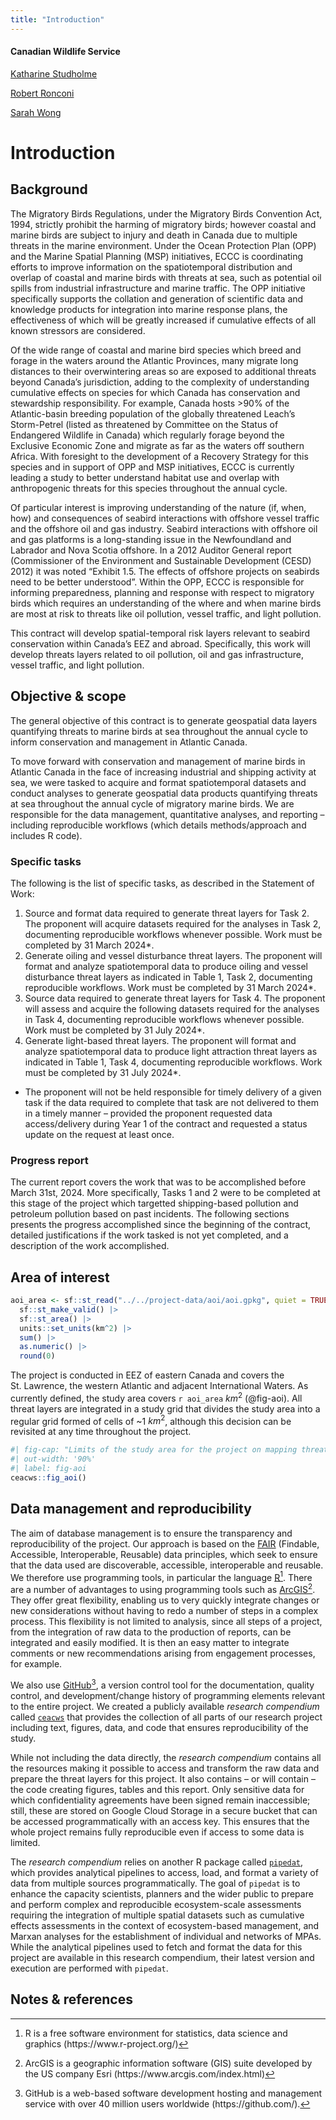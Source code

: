```yaml
---
title: "Introduction"
---
```


#### Canadian Wildlife Service {-}

[Katharine Studholme](mailto:Katharine.Studholme@ec.gc.ca)

[Robert Ronconi](mailto:Robert.Ronconi@ec.gc.ca)

[Sarah Wong](mailto:sarah.wong2@canada.ca)

# Introduction

## Background 

The Migratory Birds Regulations, under the Migratory Birds Convention Act, 1994, strictly prohibit the harming of migratory birds; however coastal and marine birds are subject to injury and death in Canada due to multiple threats in the marine environment. Under the Ocean Protection Plan (OPP) and the Marine Spatial Planning (MSP) initiatives, ECCC is coordinating efforts to improve information on the spatiotemporal distribution and overlap of coastal and marine birds with threats at sea, such as potential oil spills from industrial infrastructure and marine traffic. The OPP initiative specifically supports the collation and generation of scientific data and knowledge products for integration into marine response plans, the effectiveness of which will be greatly increased if cumulative effects of all known stressors are considered. 

Of the wide range of coastal and marine bird species which breed and forage in the waters around the Atlantic Provinces, many migrate long distances to their overwintering areas so are exposed to additional threats beyond Canada’s jurisdiction, adding to the complexity of understanding cumulative effects on species for which Canada has conservation and stewardship responsibility. For example, Canada hosts >90% of the Atlantic-basin breeding population of the globally threatened Leach’s Storm-Petrel (listed as threatened by Committee on the Status of Endangered Wildlife in Canada) which regularly forage beyond the Exclusive Economic Zone and migrate as far as the waters off southern Africa. With foresight to the development of a Recovery Strategy for this species and in support of OPP and MSP initiatives, ECCC is currently leading a study to better understand habitat use and overlap with anthropogenic threats for this species throughout the annual cycle.

Of particular interest is improving understanding of the nature (if, when, how) and consequences of seabird interactions with offshore vessel traffic and the offshore oil and gas industry. Seabird interactions with offshore oil and gas platforms is a long-standing issue in the Newfoundland and Labrador and Nova Scotia offshore. In a 2012 Auditor General report (Commissioner of the Environment and Sustainable Development (CESD) 2012) it was noted “Exhibit 1.5. The effects of offshore projects on seabirds need to be better understood”. Within the OPP, ECCC is responsible for informing preparedness, planning and response with respect to migratory birds which requires an understanding of the where and when marine birds are most at risk to threats like oil pollution, vessel traffic, and light pollution.  

This contract will develop spatial-temporal risk layers relevant to seabird conservation within Canada’s EEZ and abroad. Specifically, this work will develop threats layers related to oil pollution, oil and gas infrastructure, vessel traffic, and light pollution.

## Objective & scope

The general objective of this contract is to generate geospatial data layers quantifying threats to marine birds at sea throughout the annual cycle to inform conservation and management in Atlantic Canada.

To move forward with conservation and management of marine birds in Atlantic Canada in the face of increasing industrial and shipping activity at sea, we were tasked to acquire and format spatiotemporal datasets and conduct analyses to generate geospatial data products quantifying threats at sea throughout the annual cycle of migratory marine birds. We are responsible for the data management, quantitative analyses, and reporting – including reproducible workflows (which details methods/approach and includes R code).

### Specific tasks

The following is the list of specific tasks, as described in the Statement of Work: 

1. Source and format data required to generate threat layers for Task 2. The proponent will acquire datasets required for the analyses in Task 2, documenting reproducible workflows whenever possible. Work must be completed by 31 March 2024*.
2.	Generate oiling and vessel disturbance threat layers. The proponent will format and analyze spatiotemporal data to produce oiling and vessel disturbance threat layers as indicated in Table 1, Task 2, documenting reproducible workflows. Work must be completed by 31 March 2024*.
3.	Source data required to generate threat layers for Task 4. The proponent will assess and acquire the following datasets required for the analyses in Task 4, documenting reproducible workflows whenever possible. Work must be completed by 31 July 2024*.
4.	Generate light-based threat layers. The proponent will format and analyze spatiotemporal data to produce light attraction threat layers as indicated in Table 1, Task 4, documenting reproducible workflows. Work must be completed by 31 July 2024*.

* The proponent will not be held responsible for timely delivery of a given task if the data required to complete that task are not delivered to them in a timely manner – provided the proponent requested data access/delivery during Year 1 of the contract and requested a status update on the request at least once.
   
### Progress report 

The current report covers the work that was to be accomplished before March 31st, 2024. More specifically, Tasks 1 and 2 were to be completed at this stage of the project which targetted shipping-based pollution and petroleum pollution based on past incidents. The following sections presents the progress accomplished since the beginning of the contract, detailed justifications if the work tasked is not yet completed, and a description of the work accomplished. 


## Area of interest 

```r
aoi_area <- sf::st_read("../../project-data/aoi/aoi.gpkg", quiet = TRUE) |>
  sf::st_make_valid() |>
  sf::st_area() |>
  units::set_units(km^2) |>
  sum() |>
  as.numeric() |>
  round(0)
```

The project is conducted in EEZ of eastern Canada and covers the St. Lawrence, the western Atlantic and adjacent International Waters. As currently defined, the study area covers `r aoi_area` $km^2$ (@fig-aoi). All threat layers are integrated in a study grid that divides the study area into a regular grid formed of cells of ~1 $km^2$, although this decision can be revisited at any time throughout the project. 

```r
#| fig-cap: "Limits of the study area for the project on mapping threats at sea to marine birds throughout their annual cycle to inform conservation and management in Atlantic Canada."
#| out-width: '90%'
#| label: fig-aoi
ceacws::fig_aoi()
```

## Data management and reproducibility

The aim of database management is to ensure the transparency and reproducibility of the project. Our approach is based on the [FAIR](https://ogsl.ca/en/fair-principles/) (Findable, Accessible, Interoperable, Reusable) data principles, which seek to ensure that the data used are discoverable, accessible, interoperable and reusable. We therefore use programming tools, in particular the language [R](https://www.r-project.org/)[^r]. There are a number of advantages to using programming tools such as [ArcGIS](https://www.arcgis.com/index.html)[^arc]. They offer great flexibility, enabling us to very quickly integrate changes or new considerations without having to redo a number of steps in a complex process. This flexibility is not limited to analysis, since all steps of a project, from the integration of raw data to the production of reports, can be integrated and easily modified. It is then an easy matter to integrate comments or new recommendations arising from engagement processes, for example.

We also use [GitHub](https://github.com/)[^git], a version control tool for the documentation, quality control, and development/change history of programming elements relevant to the entire project. We created a publicly available *research compendium* called [`ceacws`](https://github.com/inSilecoInc/ceacws) that provides the collection of all parts of our research project including text, figures, data, and code that ensures reproducibility of the study. 

While not including the data directly, the *research compendium* contains all the resources making it possible to access and transform the raw data and prepare the threat layers for this project. It also contains -- or will contain -- the code creating figures, tables and this report. Only sensitive data for which confidentiality agreements have been signed remain inaccessible; still, these are stored on Google Cloud Storage in a secure bucket that can be accessed programmatically with an access key. This ensures that the whole project remains fully reproducible even if access to some data is limited.

The *research compendium* relies on another R package called [`pipedat`](https://github.com/Ecosystem-Assessments/pipedat), which provides analytical pipelines to access, load, and format a variety of data from multiple sources programmatically. The goal of `pipedat` is to enhance the capacity scientists, planners and the wider public to prepare and perform complex and reproducible ecosystem-scale assessments requiring the integration of multiple spatial datasets such as cumulative effects assessments in the context of ecosystem-based management, and Marxan analyses for the establishment of individual and networks of MPAs. While the analytical pipelines used to fetch and format the data for this project are available in this research compendium, their latest version and execution are performed with `pipedat`.

[^r]: R is a free software environment for statistics, data science and graphics (https://www.r-project.org/)
[^arc]: ArcGIS is a geographic information software (GIS) suite developed by the US company Esri (https://www.arcgis.com/index.html)
[^git]: GitHub is a web-based software development hosting and management service with over 40 million users worldwide (https://github.com/).


## Notes & references
